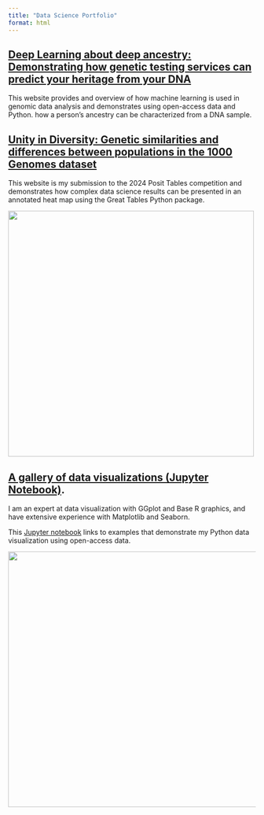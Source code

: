 ```yaml
---
title: "Data Science Portfolio"
format: html
---
```


## [Deep Learning about deep ancestry: Demonstrating how genetic testing services can predict your heritage from your DNA](https://brouwern.github.io/DL_about_deep_ancestry/)

This website provides and overview of how machine learning is used in genomic data analysis and demonstrates using open-access data and Python. how a person's ancestry can be characterized from a DNA sample.


## [Unity in Diversity: Genetic similarities and differences between populations in the 1000 Genomes dataset](https://brouwern.github.io/posit_tables_2024/)

This website is my submission to the 2024 Posit Tables competition and demonstrates how complex data science results can be presented in an annotated heat map using the Great Tables Python package.   

<div>
<img src = https://raw.githubusercontent.com/brouwern/brouwer_portfolio_data/main/posittable2024clip.JPG width="500" />
</div>


## [A gallery of data visualizations (Jupyter Notebook)](https://colab.research.google.com/drive/15T3W6RfkxtFPB0v8Bkf_gs6G29u25Q-0#scrollTo=ASEedvSXc8kh).

I am an expert at data visualization with GGplot and Base R graphics, and have extensive experience with Matplotlib and Seaborn.  

This [Jupyter notebook](https://colab.research.google.com/drive/15T3W6RfkxtFPB0v8Bkf_gs6G29u25Q-0#scrollTo=ASEedvSXc8kh) links to examples that demonstrate my Python data visualization  using open-access data.



<div>
<img src = https://github.com/brouwern/brouwer_portfolio_data/blob/main/graph_gallery_thumb.png?raw=true width="520" />
</div>

<br>

